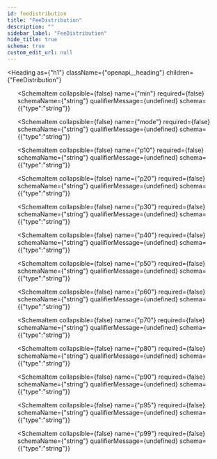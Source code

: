 ```yaml
---
id: feedistribution
title: "FeeDistribution"
description: ""
sidebar_label: "FeeDistribution"
hide_title: true
schema: true
custom_edit_url: null
---
```



<Heading
  as={"h1"}
  className={"openapi__heading"}
  children={"FeeDistribution"}
>
</Heading>





<ul>
  <SchemaItem
    collapsible={false}
    name={"max"}
    required={false}
    schemaName={"string"}
    qualifierMessage={undefined}
    schema={{"type":"string"}}
  >
    
  </SchemaItem><SchemaItem
    collapsible={false}
    name={"min"}
    required={false}
    schemaName={"string"}
    qualifierMessage={undefined}
    schema={{"type":"string"}}
  >
    
  </SchemaItem><SchemaItem
    collapsible={false}
    name={"mode"}
    required={false}
    schemaName={"string"}
    qualifierMessage={undefined}
    schema={{"type":"string"}}
  >
    
  </SchemaItem><SchemaItem
    collapsible={false}
    name={"p10"}
    required={false}
    schemaName={"string"}
    qualifierMessage={undefined}
    schema={{"type":"string"}}
  >
    
  </SchemaItem><SchemaItem
    collapsible={false}
    name={"p20"}
    required={false}
    schemaName={"string"}
    qualifierMessage={undefined}
    schema={{"type":"string"}}
  >
    
  </SchemaItem><SchemaItem
    collapsible={false}
    name={"p30"}
    required={false}
    schemaName={"string"}
    qualifierMessage={undefined}
    schema={{"type":"string"}}
  >
    
  </SchemaItem><SchemaItem
    collapsible={false}
    name={"p40"}
    required={false}
    schemaName={"string"}
    qualifierMessage={undefined}
    schema={{"type":"string"}}
  >
    
  </SchemaItem><SchemaItem
    collapsible={false}
    name={"p50"}
    required={false}
    schemaName={"string"}
    qualifierMessage={undefined}
    schema={{"type":"string"}}
  >
    
  </SchemaItem><SchemaItem
    collapsible={false}
    name={"p60"}
    required={false}
    schemaName={"string"}
    qualifierMessage={undefined}
    schema={{"type":"string"}}
  >
    
  </SchemaItem><SchemaItem
    collapsible={false}
    name={"p70"}
    required={false}
    schemaName={"string"}
    qualifierMessage={undefined}
    schema={{"type":"string"}}
  >
    
  </SchemaItem><SchemaItem
    collapsible={false}
    name={"p80"}
    required={false}
    schemaName={"string"}
    qualifierMessage={undefined}
    schema={{"type":"string"}}
  >
    
  </SchemaItem><SchemaItem
    collapsible={false}
    name={"p90"}
    required={false}
    schemaName={"string"}
    qualifierMessage={undefined}
    schema={{"type":"string"}}
  >
    
  </SchemaItem><SchemaItem
    collapsible={false}
    name={"p95"}
    required={false}
    schemaName={"string"}
    qualifierMessage={undefined}
    schema={{"type":"string"}}
  >
    
  </SchemaItem><SchemaItem
    collapsible={false}
    name={"p99"}
    required={false}
    schemaName={"string"}
    qualifierMessage={undefined}
    schema={{"type":"string"}}
  >
    
  </SchemaItem>
</ul>
            